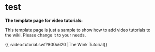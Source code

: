 = test =

'''The template page for video tutorials:'''

This template page is just a sample to show how to add video tutorials to the wiki. Please change it to your needs.

{{ :video:tutorial.swf?800x620 |The Wink Tutorial}}
